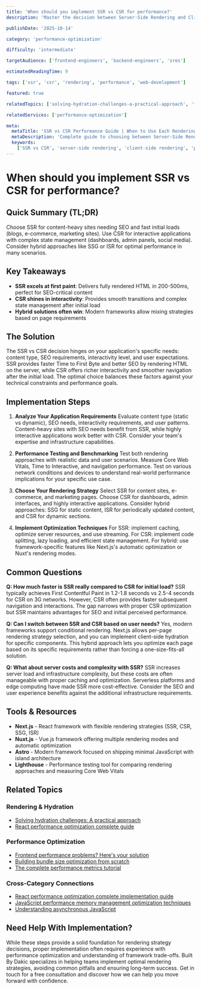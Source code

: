 ```yaml
---
title: 'When should you implement SSR vs CSR for performance?'
description: 'Master the decision between Server-Side Rendering and Client-Side Rendering. Learn performance implications, use cases, and implementation strategies.'

publishDate: '2025-10-14'

category: 'performance-optimization'

difficulty: 'intermediate'

targetAudience: ['frontend-engineers', 'backend-engineers', 'sres']

estimatedReadingTime: 9

tags: ['ssr', 'csr', 'rendering', 'performance', 'web-development']

featured: true

relatedTopics: ['solving-hydration-challenges-a-practical-approach', 'frontend-performance-problems-heres-your-solution', 'the-complete-performance-metrics-tutorial', 'building-bundle-size-optimization-from-scratch', 'performance-optimization']

relatedServices: ['performance-optimization']

meta:
  metaTitle: 'SSR vs CSR Performance Guide | When to Use Each Rendering Strategy'
  metaDescription: 'Complete guide to choosing between Server-Side Rendering and Client-Side Rendering for optimal performance. Learn use cases, trade-offs, and implementation strategies.'
  keywords:
    ['SSR vs CSR', 'server-side rendering', 'client-side rendering', 'performance optimization', 'web development']
---
```


# When should you implement SSR vs CSR for performance?

## Quick Summary (TL;DR)

Choose SSR for content-heavy sites needing SEO and fast initial loads (blogs, e-commerce, marketing sites). Use CSR for interactive applications with complex state management (dashboards, admin panels, social media). Consider hybrid approaches like SSG or ISR for optimal performance in many scenarios.

## Key Takeaways

- **SSR excels at first paint**: Delivers fully rendered HTML in 200-500ms, perfect for SEO-critical content
- **CSR shines in interactivity**: Provides smooth transitions and complex state management after initial load
- **Hybrid solutions often win**: Modern frameworks allow mixing strategies based on page requirements

## The Solution

The SSR vs CSR decision hinges on your application's specific needs: content type, SEO requirements, interactivity level, and user expectations. SSR provides faster Time to First Byte and better SEO by rendering HTML on the server, while CSR offers richer interactivity and smoother navigation after the initial load. The optimal choice balances these factors against your technical constraints and performance goals.

## Implementation Steps

1. **Analyze Your Application Requirements**
   Evaluate content type (static vs dynamic), SEO needs, interactivity requirements, and user patterns. Content-heavy sites with SEO needs benefit from SSR, while highly interactive applications work better with CSR. Consider your team's expertise and infrastructure capabilities.

2. **Performance Testing and Benchmarking**
   Test both rendering approaches with realistic data and user scenarios. Measure Core Web Vitals, Time to Interactive, and navigation performance. Test on various network conditions and devices to understand real-world performance implications for your specific use case.

3. **Choose Your Rendering Strategy**
   Select SSR for content sites, e-commerce, and marketing pages. Choose CSR for dashboards, admin interfaces, and highly interactive applications. Consider hybrid approaches: SSG for static content, ISR for periodically updated content, and CSR for dynamic sections.

4. **Implement Optimization Techniques**
   For SSR: implement caching, optimize server resources, and use streaming. For CSR: implement code splitting, lazy loading, and efficient state management. For hybrid: use framework-specific features like Next.js's automatic optimization or Nuxt's rendering modes.

## Common Questions

**Q: How much faster is SSR really compared to CSR for initial load?**
SSR typically achieves First Contentful Paint in 1.2-1.8 seconds vs 2.5-4 seconds for CSR on 3G networks. However, CSR often provides faster subsequent navigation and interactions. The gap narrows with proper CSR optimization but SSR maintains advantages for SEO and initial perceived performance.

**Q: Can I switch between SSR and CSR based on user needs?**
Yes, modern frameworks support conditional rendering. Next.js allows per-page rendering strategy selection, and you can implement client-side hydration for specific components. This hybrid approach lets you optimize each page based on its specific requirements rather than forcing a one-size-fits-all solution.

**Q: What about server costs and complexity with SSR?**
SSR increases server load and infrastructure complexity, but these costs are often manageable with proper caching and optimization. Serverless platforms and edge computing have made SSR more cost-effective. Consider the SEO and user experience benefits against the additional infrastructure requirements.

## Tools & Resources

- **Next.js** - React framework with flexible rendering strategies (SSR, CSR, SSG, ISR)
- **Nuxt.js** - Vue.js framework offering multiple rendering modes and automatic optimization
- **Astro** - Modern framework focused on shipping minimal JavaScript with island architecture
- **Lighthouse** - Performance testing tool for comparing rendering approaches and measuring Core Web Vitals

## Related Topics

### Rendering & Hydration
- [Solving hydration challenges: A practical approach]({{/topics/solving-hydration-challenges-a-practical-approach}})
- [React performance optimization complete guide]({{/topics/react-performance-optimization-complete-guide}})

### Performance Optimization
- [Frontend performance problems? Here's your solution]({{/topics/frontend-performance-problems-heres-your-solution}})
- [Building bundle size optimization from scratch]({{/topics/building-bundle-size-optimization-from-scratch}})
- [The complete performance metrics tutorial]({{/topics/the-complete-performance-metrics-tutorial}})

### Cross-Category Connections
- [React performance optimization complete implementation guide]({{/topics/react-performance-optimization-complete-implementation-guide}})
- [JavaScript performance memory management optimization techniques]({{/topics/javascript-performance-memory-management-optimization-techniques}})
- [Understanding asynchronous JavaScript]({{/topics/understanding-asynchronous-javascript}})

## Need Help With Implementation?

While these steps provide a solid foundation for rendering strategy decisions, proper implementation often requires experience with performance optimization and understanding of framework trade-offs. Built By Dakic specializes in helping teams implement optimal rendering strategies, avoiding common pitfalls and ensuring long-term success. Get in touch for a free consultation and discover how we can help you move forward with confidence.
